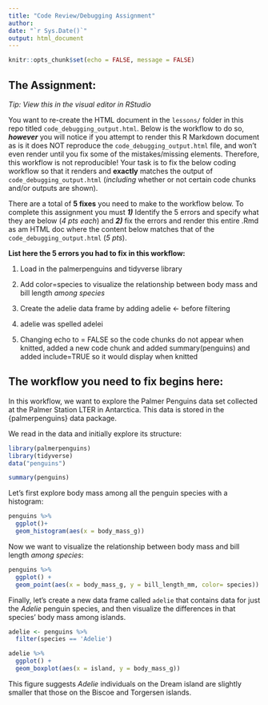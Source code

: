 ```yaml
---
title: "Code Review/Debugging Assignment"
author: 
date: "`r Sys.Date()`"
output: html_document
---
```


```r
knitr::opts_chunk$set(echo = FALSE, message = FALSE)
```

## The Assignment:

*Tip: View this in the visual editor in RStudio*

You want to re-create the HTML document in the `lessons/` folder in this repo titled `code_debugging_output.html`. Below is the workflow to do so, ***however*** you will notice if you attempt to render this R Markdown document as is it does NOT reproduce the `code_debugging_output.html` file, and won't even render until you fix some of the mistakes/missing elements. Therefore, this workflow is not reproducible! Your task is to fix the below coding workflow so that it renders and **exactly** matches the output of `code_debugging_output.html` (*including* whether or not certain code chunks and/or outputs are shown).

There are a total of **5 fixes** you need to make to the workflow below. To complete this assignment you must ***1)*** Identify the 5 errors and specify what they are below (*4 pts each*) and ***2)*** fix the errors and render this entire .Rmd as am HTML doc where the content below matches that of the `code_debugging_output.html` (*5 pts*).

**List here the 5 errors you had to fix in this workflow:**

1.   Load in the palmerpenguins and tidyverse library

2.  Add color=species to visualize the relationship between body mass and bill length *among species*

3.  Create the adelie data frame by adding adelie \<- before filtering

4.  adelie was spelled adelei

5.  Changing echo to = FALSE so the code chunks do not appear when knitted, added a new code chunk and added summary(penguins) and added include=TRUE so it would display when knitted

## The workflow you need to fix begins here:

In this workflow, we want to explore the Palmer Penguins data set collected at the Palmer Station LTER in Antarctica. This data is stored in the {palmerpenguins} data package.

We read in the data and initially explore its structure:

```r
library(palmerpenguins)
library(tidyverse)
data("penguins")

```

```r
summary(penguins)
```

Let's first explore body mass among all the penguin species with a histogram:

```r
penguins %>% 
  ggplot()+
  geom_histogram(aes(x = body_mass_g))
```

Now we want to visualize the relationship between body mass and bill length *among species*:

```r
penguins %>%
  ggplot() +
  geom_point(aes(x = body_mass_g, y = bill_length_mm, color= species))
```

Finally, let's create a new data frame called `adelie` that contains data for just the *Adelie* penguin species, and then visualize the differences in that species' body mass among islands.

```r
adelie <- penguins %>% 
  filter(species == 'Adelie')
```

```r
adelie %>% 
  ggplot() +
  geom_boxplot(aes(x = island, y = body_mass_g))
```

This figure suggests *Adelie* individuals on the Dream island are slightly smaller that those on the Biscoe and Torgersen islands.
